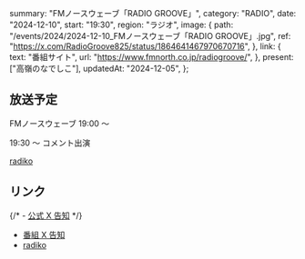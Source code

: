   summary: "FMノースウェーブ「RADIO GROOVE」",
  category: "RADIO",
  date: "2024-12-10",
  start: "19:30",
  region: "ラジオ",
  image: {
    path: "/events/2024/2024-12-10_FMノースウェーブ「RADIO GROOVE」.jpg",
    ref: "https://x.com/RadioGroove825/status/1864641467970670716",
  },
  link: {
    text: "番組サイト",
    url: "https://www.fmnorth.co.jp/radiogroove/",
  },
  present: ["高嶺のなでしこ"],
  updatedAt: "2024-12-05",
};

## 放送予定

FMノースウェーブ 19:00 〜

19:30 〜 コメント出演

[radiko](https://radiko.jp/#NORTHWAVE)

## リンク

{/* - [公式 X 告知]() */}

- [番組 X 告知](https://x.com/RadioGroove825/status/1864641467970670716)
- [radiko](https://radiko.jp/#NORTHWAVE)
